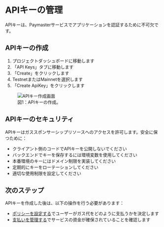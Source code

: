 
# APIキーの管理

APIキーは、Paymasterサービスでアプリケーションを認証するために不可欠です。

## APIキーの作成

1. プロジェクトダッシュボードに移動します
2. 「API Keys」タブに移動します
3. 「Create」をクリックします
4. TestnetまたはMainnetを選択します
5. 「Create ApiKey」をクリックします

<div className="mt-8 mb-8">
  <figure className="text-center">
    <img 
      src="/assets/aaPlatform/gifs/createapi.gif" 
      alt="APIキー作成画面"
      className="mx-auto rounded-lg shadow-md"
    />
    <figcaption className="mt-2 text-sm italic text-gray-600 text-center">
      図1：APIキーの作成。
  </figcaption>
  </figure>
</div>

## APIキーのセキュリティ

APIキーはガススポンサーシップリソースへのアクセスを許可します。安全に保つために：

- クライアント側のコードでAPIキーを公開しないでください
- バックエンドでキーを保存するには環境変数を使用してください
- 本番環境のキーにはドメイン制限を実装してください
- 定期的にキーをローテーションしてください
- 適切な使用制限を設定してください

## 次のステップ

APIキーを作成した後は、以下の操作を行う必要があります：
- [ポリシーを設定する](/ja/developer-tools/aa-platform/configuring-policies)でユーザーがガス代をどのように支払うかを決定します
- [支払いを管理する](/ja/developer-tools/aa-platform/payment-management)でサービスの資金が確保されていることを確認します

<PageFeedback path="/ja/developer-tools/aa-platform/managing-api-keys" />